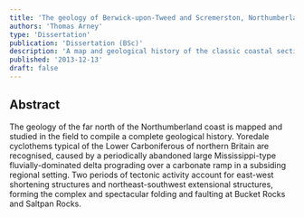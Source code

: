 ```yaml
---
title: 'The geology of Berwick-upon-Tweed and Scremerston, Northumberland'
authors: 'Thomas Arney'
type: 'Dissertation'
publication: 'Dissertation (BSc)'
description: 'A map and geological history of the classic coastal section in north-east England, with particular emphasis on structural geology and palaeontology.'
published: '2013-12-13'
draft: false
---
```


## Abstract

The geology of the far north of the Northumberland coast is mapped and studied in the field to compile a complete geological history. Yoredale cyclothems typical of the Lower Carboniferous of northern Britain are recognised, caused by a periodically abandoned large Mississippi-type fluvially-dominated delta prograding over a carbonate ramp in a subsiding regional setting. Two periods of tectonic activity account for east-west shortening structures and northeast-southwest extensional structures, forming the complex and spectacular folding and faulting at Bucket Rocks and Saltpan Rocks.